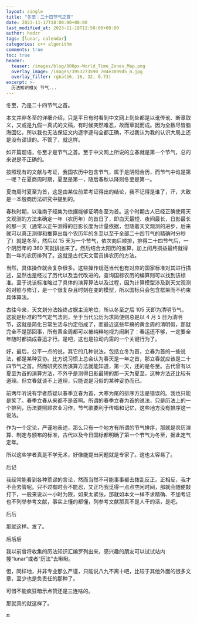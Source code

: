 ```yaml
---
layout: single
title: "冬至：二十四节气之首"
date: 2023-11-17T18:00:00+08:00
last_modified_at: 2023-11-18T12:50:00+08:00
author: hedzr
tags: [lunar, calendar]
categories: c++ algorithm
comments: true
toc: true
header:
  teaser: /images/blog/800px-World_Time_Zones_Map.png
  overlay_image: /images/3953273590_704e3899d5_m.jpg
  overlay_filter: rgba(16, 16, 32, 0.73)
excerpt: >-
  历法知识相关 节气...
---
```


冬至，乃是二十四节气之首。

本文并非冬至的详细介绍，只是平日有时看到中文网上到处都是以讹传讹、断章取义，又或是九假一真式的文稿，有时候突然难忍，故而草就而成。因为全数尽皆脑海回忆，所以我也无法保证文内逐字逐句全都正确，不过我认为我的认识大局上还是没有谬误的。不管了，就这样。

如开篇题语，冬至才是节气之首。至于中文网上所说的立春就是第一个节气，总的来说是不正确的。

按照现有的文献与考证，我国农历中包含节气，属于是阴阳合历，而节气中谁是第一呢？在夏商周时期，夏至是第一，随后春秋以降则冬至是第一。

夏商周时夏至为首，这是由某位前辈考证得出的结论，我不记得是谁了，汗，大致是一本殷商历法研究中提到的。

春秋时期，以淮南子经集为依据能够证明冬至为首。这个时期古人已经正确使用天文观测的方法来确定一年（农历年）的首日了，即白天最短、夜间最长，日影最长的那一天（通常以正午测得的日影长度为计量依据，但随着天文观测的进步，后来就可以真正测得和推算出每个农历年的冬至以至于全部二十四节气的精确时分秒了）就是冬至，然后以 15 天为一个节气，依次向后顺排，排得二十四节气后，一个阴历年的 360 天就排出来了。然后结合太阳历的推算，加上闰月损益最终就得到一年的农历排列了。这就是古代天文官员排农历的方法。

当然，具体操作就会复杂很多。这些操作规范当代也有对应的国家标准对其进行描述，显然也是经过了历代以及当代改进的。查询国标农历的编算则可以找到该标准。至于说该标准略过了具体的演算算法以及过程，因为计算模型涉及到天文观测的对照与修订，是一个很复杂且时刻在变的模型，所以国标只会包含框架而不约束具体算法。

古往今来，天文划分法始终占据主流地位，所以冬至之后 105 天即为清明节气，这就是标准的节气定气法则，至于当代公历为求简便则总是以 4 月 5 日为清明节，这就是简化日常生活与约定俗成了，而最近这些年搞的黄金周的清明假，那就完全不是那回事，所有黄金周都可以被纯粹地视为闹剧了：春运还不够，一定要全年随时都搞成春运才行。是吧，这也是拉动内需的一个关键行为了。

好，最后，公平一点的说，其它的几种说法，包括立冬为首，立春为首的一些说法，都是某种妥协。比方说习惯上总会认为春天是一年之首，那立春就应该是二十四节气之首。然而研究农历演算方法就能知道，第一天，还的是冬至。古代曾有以夏至为首的演算方法，不外乎是测得日影最短的那一天为夏至，这种方法还比较有道理。但立春就谈不上道理，只能说是习俗的某种妥协而已。

前两年听说有学者质疑以春季立春为首，大寒为尾的排序方法是错误的。我也只能是笑了。春季立春从来都不是首啊。所谓的春季立春为首的说法，只是历法上的一个排列，历法要照顾农业习作，节气歌要利于传唱和记忆，这些地方没有排序这一说法。

作为一个定论，严谨地表述，那么只有一个地方有所谓的节气排序，那就是农历演算、制定与颁布的标准，古代以及今日国标都明确了第一个节气为冬至，据此定气定年。

所以这些学者真是不学无术，好像能提出问题就是专家了。这也太容易了。

后记

我经常能看到各种荒谬的言论，然而当然不可能事事都去拨乱反正。正相反，我才不会去管呢。只不过有时会不能忍，又正巧我觅得一点点空闲时间，那就会随便敲打下，一般来说以一小时为限，如果太紧张，那就如本文一样不求精确、不加考证也不列举参考文献，事实上懂的都懂，列参考文献那真不是人干的活，是吧。

后后

那就这样。发了。

后后后

我以前曾将收集的历法知识汇编罗列出来，感兴趣的朋友可以试试站内搜“lunar”或者“历法”去瞅瞅。

但，同样地，并非专业那么严谨，只能说八九不离十吧，比较于其他外面的很多文章，至少也是负责任的那种了。

可惜不能疯狂暗示点赞还是三连啥的。

那就真的就这样了。

:end:
